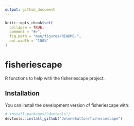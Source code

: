 ```yaml
---
output: github_document
---
```


<!-- README.md is generated from README.Rmd. Please edit that file -->

```r
knitr::opts_chunk$set(
  collapse = TRUE,
  comment = "#>",
  fig.path = "man/figures/README-",
  out.width = "100%"
)
```

# fisheriescape

<!-- badges: start -->
<!-- badges: end -->

R functions to help with the fisheriescape project.

## Installation

You can install the development version of fisheriescape with:
``` r
# install.packages("devtools")
devtools::install_github("JoleneSutton/fisheriescape")
```
